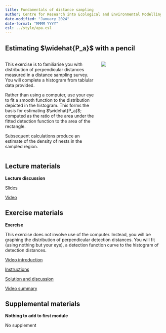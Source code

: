 ```yaml
---
title: Fundamentals of distance sampling
author: Centre for Research into Ecological and Environmental Modelling <br> **University of St Andrews**
date-modified: "January 2024"
date-format: "MMMM YYYY"
csl: ../style/apa.csl
---
```


## Estimating $\widehat{P_a}$ with a pencil

::: columns

::: {.column width="60%"}


This exercise is to familiarise you with distribution of perpendicular distances measured in a distance sampling survey. You will complete a histogram from tablular data provided.

Rather than using a computer, use your eye to fit a smooth function to the distribution depicted in the histogram.  This forms the basis for estimating $\widehat{P_a}$; computed as the ratio of the area under the fitted detection function to the area of the rectangle.

Subsequent calculations produce an estimate of the density of nests in the sampled region.
:::

::: {.column width="40%"}
![](dolph-unsplash.jpg)

:::

:::

## Lecture materials
::: slide-deck
**Lecture discussion**


::: slides
[Slides](Mod1-2023-intro.pdf)
:::


::: video
[Video](https://youtu.be/POwQjH_B1hs)
:::
:::

## Exercise materials

::: lab
**Exercise**

This exercise does not involve use of the computer. Instead, you will be graphing the distribution of perpendicular detection distances. You will fit (using nothing but your eye), a detection function curve to the histogram of detection distances.

::: video
[Video introduction](https://youtu.be/3hNRSvYPr-Q)
:::


::: instructions
[Instructions](Pr1-instructions.qmd)
:::

::: instructions
[Solution and discussion](Prac1_solution.qmd)
:::

::: video
[Video summary](https://youtu.be/2oL3s3DdssE)
:::


:::




## Supplemental materials
::: homework
**Nothing to add to first module**

::: instructions
No supplement
:::
:::
